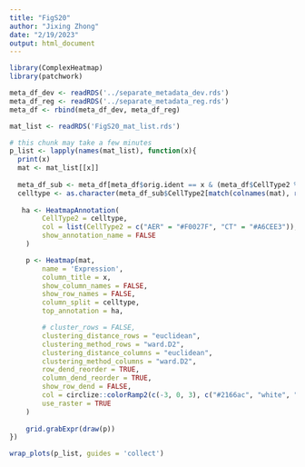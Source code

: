 ```yaml
---
title: "FigS20"
author: "Jixing Zhong"
date: "2/19/2023"
output: html_document
---
```


```r
library(ComplexHeatmap)
library(patchwork)

meta_df_dev <- readRDS('../separate_metadata_dev.rds')
meta_df_reg <- readRDS('../separate_metadata_reg.rds')
meta_df <- rbind(meta_df_dev, meta_df_reg)

mat_list <- readRDS('FigS20_mat_list.rds')

```

```r
# this chunk may take a few minutes
p_list <- lapply(names(mat_list), function(x){
  print(x)
  mat <- mat_list[[x]]
  
  meta_df_sub <- meta_df[meta_df$orig.ident == x & (meta_df$CellType2 %in% c('AER','CT')),]
  celltype <- as.character(meta_df_sub$CellType2[match(colnames(mat), rownames(meta_df_sub))])
  
   ha <- HeatmapAnnotation(
        CellType2 = celltype,
        col = list(CellType2 = c("AER" = "#F0027F", "CT" = "#A6CEE3")),
        show_annotation_name = FALSE
    )

    p <- Heatmap(mat,
        name = 'Expression',
        column_title = x,
        show_column_names = FALSE, 
        show_row_names = FALSE,
        column_split = celltype,
        top_annotation = ha,

        # cluster_rows = FALSE,
        clustering_distance_rows = "euclidean",
        clustering_method_rows = "ward.D2",
        clustering_distance_columns = "euclidean",
        clustering_method_columns = "ward.D2",
        row_dend_reorder = TRUE,
        column_dend_reorder = TRUE,
        show_row_dend = FALSE,
        col = circlize::colorRamp2(c(-3, 0, 3), c("#2166ac", "white", "#b2182b")),
        use_raster = TRUE
    )
    
    grid.grabExpr(draw(p)) 
})
```

```r
wrap_plots(p_list, guides = 'collect')
```
